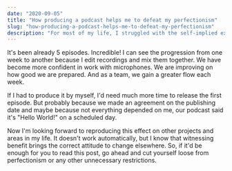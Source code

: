 ```yaml
---
date: "2020-09-05"
title: "How producing a podcast helps me to defeat my perfectionism"
slug: "how-producing-a-podcast-helps-me-to-defeat-my-perfectionism"
description: "For most of my life, I struggled with the self-implied expectation to instantly deliver perfect solutions. Luckily, recent experience of recording, editing, and publishing podcast episode on a weekly basis finally gets me out of it."
---
```


It's been already 5 episodes. Incredible! I can see the progression from one week to another because I edit recordings and mix them together. We have become more confident in work with microphones. We are improving on how good we are prepared. And as a team, we gain a greater flow each week.

If I had to produce it by myself, I'd need much more time to release the first episode. But probably because we made an agreement on the publishing date and maybe because not everything depended on me, our podcast said it's "Hello World!" on a scheduled day.

Now I'm looking forward to reproducing this effect on other projects and areas in my life. It doesn't work automatically, but I know that witnessing benefit brings the correct attitude to change elsewhere. So, if it'd be enough for you to read this post, go ahead and cut yourself loose from perfectionism or any other unnecessary restrictions.